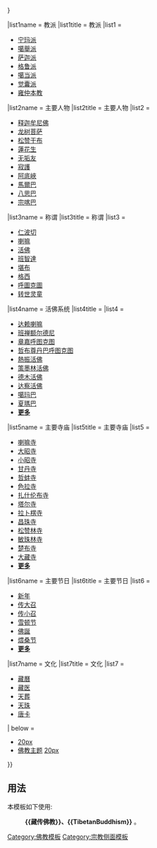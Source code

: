 {{Sidebar with collapsible lists
|name           = 藏传佛教
|style          = color:black; background:#F5DEB3; border:3px solid #B00760; width:18.0em;
|bodyclass      = hlist
|title          = [[藏傳佛教|{{Color|#B00760|藏传佛教}}]]
|titlestyle     = color:#B00760;
|image          = [[File:Faith Buddhism Vajra.svg|150px|center|金刚]]
|listtitlestyle   = color:#F5DEB3; background:#B00760;
|expanded   = {{{expanded|{{{1|}}}}}}

|list1name  = 教派
|list1title = 教派
|list1 =
*[[宁玛派]]
*[[噶舉派]]
*[[萨迦派]]
*[[格鲁派]]
*[[噶当派]]
*[[觉囊派]]
*[[苯教|雍仲本教]]

|list2name = 主要人物
|list2title = 主要人物
|list2 =
*[[释迦牟尼|释迦牟尼佛]]
*[[龍樹|龙树菩萨]]
*[[松赞干布]]
*[[蓮花生]]
*[[无垢友]]
*[[寂護]]
*[[阿底峽]]
*[[馬爾巴]]
*[[八思巴]]
*[[宗喀巴]]

|list3name = 称谓
|list3title = 称谓
|list3 =
*[[仁波切]]
*[[喇嘛]]
*[[祖古|活佛]]
*[[班智達]]
*[[堪布]]
*[[格西]]
*[[呼圖克圖]]
*[[转世灵童]]

|list4name = 活佛系统
|list4title = [[祖古|{{Color|#F5DEB3|活佛系统}}]]
|list4 =
*[[达赖喇嘛]]
*[[班禅额尔德尼]]
*[[章嘉呼图克图]]
*[[哲布尊丹巴呼图克图]]
*[[熱振活佛]]
*[[策墨林活佛]]
*[[德木活佛]]
*[[达察活佛]]
*[[噶玛巴]]
*[[夏瑪巴]]
*[[Template:藏传佛教活佛|'''更多''']]

|list5name = 主要寺庙
|list5title = 主要寺庙
|list5 =
*[[喇嘛寺]]
*[[大昭寺]]
*[[小昭寺]]
*[[甘丹寺]]
*[[哲蚌寺]]
*[[色拉寺]]
*[[扎什伦布寺]]
*[[塔尔寺]]
*[[拉卜楞寺]]
*[[昌珠寺]]
*[[松赞林寺]]
*[[敏珠林寺]]
*[[楚布寺]]
*[[大藏寺]]
*'''[[藏传佛教寺庙列表|更多]]'''

|list6name = 主要节日
|list6title = 主要节日
|list6 =
*[[藏曆新年|新年]]
*[[默朗木祈愿大法会|传大召]]
*[[默朗木小会|传小召]]
*[[雪顿节]]
*[[佛誕]]
*[[煨桑|煨桑节]]
*'''[[藏族节日|更多]]'''

|list7name = 文化
|list7title = 文化
|list7 =
*[[藏曆]]
*[[藏醫學|藏医]]
*[[天葬]]
*[[天珠]]
*[[唐卡]]

| below =
*[[file:Dharma Wheel.gif|20px]] {{Internal link helper/en|佛教大綱|Outline of Buddhism}}
*[[portal:佛教|佛教主题]] [[file:Tibetian_Wheel_GIF.gif|20px]]

}}<noinclude>

== 用法 ==
本模板如下使用:
:'''<nowiki>{{藏传佛教}}、{{TibetanBuddhism}}</nowiki>''' 。

[[Category:佛教模板]][[Category:宗教侧面模板]]
</noinclude>